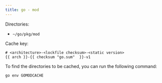 ```yaml
---
title: go - mod
---
```




Directories:

* `~/go/pkg/mod`

Cache key: 

```
# <architecture>-<lockfile checksum>-<static version>
{{ arch }}-{{ checksum "go.sum"  }}-v1
```

To find the directories to be cached, you can run the following command:

```bash
go env GOMODCACHE
```
